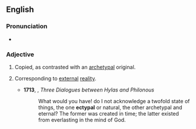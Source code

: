 ==English==

===Pronunciation===
* {{IPA|en|/ɛkˈtaɪpəl/}}

===Adjective===
{{head|en|adjective}}

# Copied, as contrasted with an [[archetypal]] original.
# {{lb|en|philosophy}} Corresponding to [[external]] [[reality]].
#* '''1713''', {{w|George Berkeley}}, ''Three Dialogues between Hylas and Philonous''
#*: What would you have! do I not acknowledge a twofold state of things, the one '''ectypal''' or natural, the other archetypal and eternal? The former was created in time; the latter existed from everlasting in the mind of God.